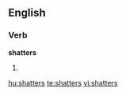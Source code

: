 ==English==

===Verb===
'''shatters'''

# {{third-person singular of|[[shatter]]}}

[[hu:shatters]]
[[te:shatters]]
[[vi:shatters]]